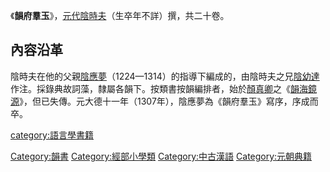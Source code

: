 《'''韻府羣玉'''》，[[元代|元代]][[陰時夫|陰時夫]]（生卒年不詳）撰，共二十卷。

==內容沿革==
陰時夫在他的父親[[陰應夢|陰應夢]]（1224—1314）的指導下編成的，由陰時夫之兄[[陰幼達|陰幼達]]作注。採錄典故詞藻，隸屬各韻下。按類書按韻編排者，始於[[顏真卿|顏真卿]]之《[[韻海鏡源|韻海鏡源]]》，但已失傳。元大德十一年（1307年），陰應夢為《韻府羣玉》寫序，序成而卒。

{{韻書}}
{{lang-stub}}

[[Category:韻書|Category:韻書]]
[[Category:經部小學類|Category:經部小學類]]
[[category:語言學書籍|category:語言學書籍]]
[[Category:中古漢語|Category:中古漢語]]
[[Category:元朝典籍|Category:元朝典籍]]